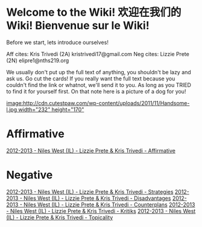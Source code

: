 =Welcome to the Wiki! 欢迎在我们的Wiki! Bienvenue sur le Wiki!= 
Before we start, lets introduce ourselves!

Aff cites: Kris Trivedi (2A) kristrivedi17@gmail.com
Neg cites: Lizzie Prete (2N) elipre1@nths219.org

We usually don't put up the full text of anything, you shouldn't be lazy and ask us. Go cut the cards! If you really want the full text because you couldn't find the link or whatnot, we'll send it to you. As long as you TRIED to find it for yourself first. On that note here is a picture of a dog for you!

[[image:http://cdn.cutestpaw.com/wp-content/uploads/2011/11/Handsome-l.jpg width="232" height="170"]]


=Affirmative= 
[[2012-2013 - Niles West (IL) - Lizzie Prete & Kris Trivedi - Affirmative]]

=Negative= 
[[2012-2013 - Niles West (IL) - Lizzie Prete & Kris Trivedi - Strategies]]
[[2012-2013 - Niles West (IL) - Lizzie Prete & Kris Trivedi - Disadvantages]]
[[2012-2013 - Niles West (IL) - Lizzie Prete & Kris Trivedi - Counterplans]]
[[2012-2013 - Niles West (IL) - Lizzie Prete & Kris Trivedi - Kritiks]]
[[2012-2013 - Niles West (IL) - Lizzie Prete & Kris Trivedi - Topicality]]
